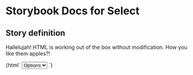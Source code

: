 

# Storybook Docs for Select

<Meta title="govtnz-import/Select" />

## Story definition

Hallelujah! HTML is working out of the box without modification.
How you like them apples?!

<Preview>
  <Story name="Select" height="100px">
    {html`
      <select class="g-select" name="example">
        <option>Options</option></select
      >
    `}
  </Story>
</Preview>
